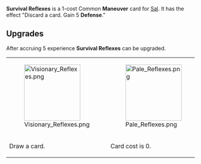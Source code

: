 {{Card
|rarity = Common
|decktype = Battle
|cardtype = Maneuver
|character = Sal
|keywords = [[Defense]]
|upgradeable = Yes
|expreq = 9
|upgrade1 = Visionary Reflexes
|upgrade2 = Pale Reflexes}}
{{Quote|You either got them or you're done.}}

'''Survival Reflexes''' is a 1-cost Common '''Maneuver''' card for [[Sal]]. It has the effect "Discard a card. Gain 5 '''Defense'''."

==Upgrades==
After accruing 5 experience '''Survival Reflexes''' can be upgraded.
{| class="wikitable" style="text-align:center"
|-
|[[File:Visionary Reflexes.png|150px]]
|[[File:Pale Reflexes.png|150px]]
|-
!Draw a card.
!Card cost is 0.
|}